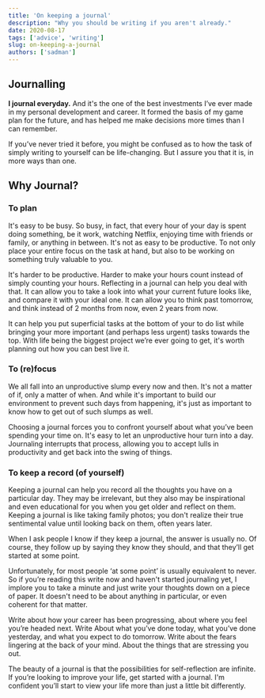 ```yaml
---
title: 'On keeping a journal'
description: "Why you should be writing if you aren't already."
date: 2020-08-17
tags: ['advice', 'writing']
slug: on-keeping-a-journal
authors: ['sadman']
---
```


## Journalling

**I journal everyday.** And it's the one of the best investments I’ve ever made in my personal development and career. It formed the basis of my game plan for the future, and has helped me make decisions more times than I can remember.

If you’ve never tried it before, you might be confused as to how the task of simply writing to yourself can be life-changing. But I assure you that it is, in more ways than one.

## Why Journal?

### To plan

It's easy to be busy. So busy, in fact, that every hour of your day is spent doing something, be it work, watching Netflix, enjoying time with friends or family, or anything in between. It's not as easy to be productive. To not only place your entire focus on the task at hand, but also to be working on something truly valuable to you.

It's harder to be productive. Harder to make your hours count instead of simply counting your hours. Reflecting in a journal can help you deal with that. It can allow you to take a look into what your current future looks like, and compare it with your ideal one. It can allow you to think past tomorrow, and think instead of 2 months from now, even 2 years from now.

It can help you put superficial tasks at the bottom of your to do list while bringing your more important (and perhaps less urgent) tasks towards the top. With life being the biggest project we’re ever going to get, it's worth planning out how you can best live it.

### To (re)focus
We all fall into an unproductive slump every now and then. It's not a matter of if, only a matter of when. And while it's important to build our environment to prevent such days from happening, it's just as important to know how to get out of such slumps as well.

Choosing a journal forces you to confront yourself about what you’ve been spending your time on. It's easy to let an unproductive hour turn into a day. Journaling interrupts that process, allowing you to accept lulls in productivity and get back into the swing of things.


### To keep a record (of yourself)
Keeping a journal can help you record all the thoughts you have on a particular day. They may be irrelevant, but they also may be inspirational and even educational for you when you get older and reflect on them. Keeping a journal is like taking family photos; you don't realize their true sentimental value until looking back on them, often years later.

When I ask people I know if they keep a journal, the answer is usually no. Of course, they follow up by saying they know they should, and that they’ll get started at some point.

Unfortunately, for most people ‘at some point’ is usually equivalent to never. So if you’re reading this write now and haven't started journaling yet, I implore you to take a minute and just write your thoughts down on a piece of paper. It doesn't need to be about anything in particular, or even coherent for that matter.

Write about how your career has been progressing, about where you feel you’re headed next. Write About what you’ve done today, what you’ve done yesterday, and what you expect to do tomorrow. Write about the fears lingering at the back of your mind. About the things that are stressing you out.

The beauty of a journal is that the possibilities for self-reflection are infinite. If you’re looking to improve your life, get started with a journal. I'm confident you’ll start to view your life more than just a little bit differently.
